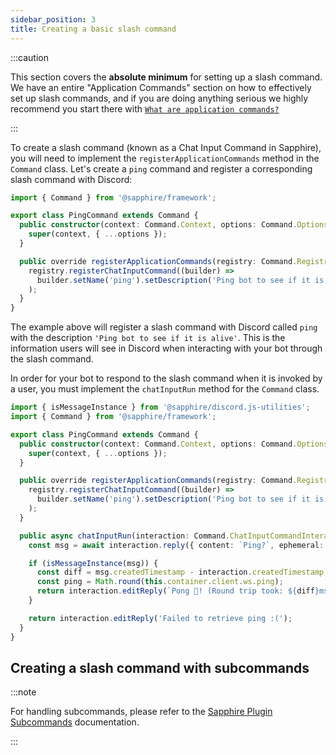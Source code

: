 ```yaml
---
sidebar_position: 3
title: Creating a basic slash command
---
```


:::caution

This section covers the **absolute minimum** for setting up a slash command. We have an entire "Application Commands"
section on how to effectively set up slash commands, and if you are doing anything serious we highly recommend you start
there with [`What are application commands?`][what-are-application-commands]

:::

To create a slash command (known as a Chat Input Command in Sapphire), you will need to implement the
`registerApplicationCommands` method in the `Command` class. Let's create a `ping` command and register a corresponding
slash command with Discord:

```typescript ts2esm2cjs|{3-13}|{3-13}
import { Command } from '@sapphire/framework';

export class PingCommand extends Command {
  public constructor(context: Command.Context, options: Command.Options) {
    super(context, { ...options });
  }

  public override registerApplicationCommands(registry: Command.Registry) {
    registry.registerChatInputCommand((builder) =>
      builder.setName('ping').setDescription('Ping bot to see if it is alive')
    );
  }
}
```

The example above will register a slash command with Discord called `ping` with the description
`'Ping bot to see if it is alive'`. This is the information users will see in Discord when interacting with your bot
through the slash command.

In order for your bot to respond to the slash command when it is invoked by a user, you must implement the
`chatInputRun` method for the `Command` class.

```typescript ts2esm2cjs|{15-25}|{15-25}
import { isMessageInstance } from '@sapphire/discord.js-utilities';
import { Command } from '@sapphire/framework';

export class PingCommand extends Command {
  public constructor(context: Command.Context, options: Command.Options) {
    super(context, { ...options });
  }

  public override registerApplicationCommands(registry: Command.Registry) {
    registry.registerChatInputCommand((builder) =>
      builder.setName('ping').setDescription('Ping bot to see if it is alive')
    );
  }

  public async chatInputRun(interaction: Command.ChatInputCommandInteraction) {
    const msg = await interaction.reply({ content: `Ping?`, ephemeral: true, fetchReply: true });

    if (isMessageInstance(msg)) {
      const diff = msg.createdTimestamp - interaction.createdTimestamp;
      const ping = Math.round(this.container.client.ws.ping);
      return interaction.editReply(`Pong 🏓! (Round trip took: ${diff}ms. Heartbeat: ${ping}ms.)`);
    }

    return interaction.editReply('Failed to retrieve ping :(');
  }
}
```

## Creating a slash command with subcommands

:::note

For handling subcommands, please refer to the [Sapphire Plugin Subcommands][saph-plug-subcom] documentation.

:::

[saph-plug-subcom]: ../plugins/Subcommands/getting-started
[what-are-application-commands]: ../commands/application-commands/what-are-application-commands
